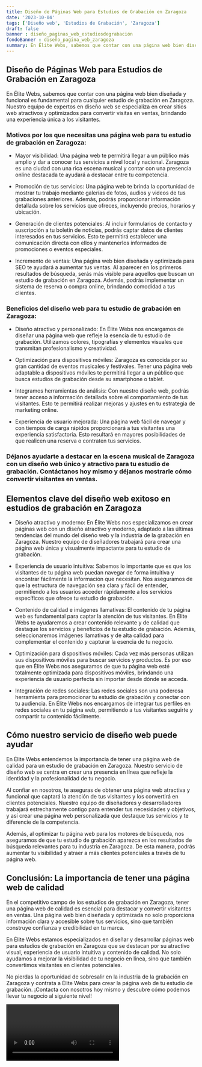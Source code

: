 ```yaml
---
title: Diseño de Páginas Web para Estudios de Grabación en Zaragoza
date: '2023-10-04'
tags: ['Diseño web', 'Estudios de Grabación', 'Zaragoza']
draft: false
banner : diseño_paginas_web_estudiosdegrabación
fondoBanner : diseño_pagina_web_zaragoza
summary: En Élite Webs, sabemos que contar con una página web bien diseñada y funcional es fundamental para cualquier estudio de grabación en Zaragoza. Nuestro equipo de expertos en diseño web se especializa en crear sitios web atractivos y optimizados para convertir visitas en ventas, brindando una experiencia única a los visitantes.
---
```


## Diseño de Páginas Web para Estudios de Grabación en Zaragoza

En Élite Webs, sabemos que contar con una página web bien diseñada y funcional es fundamental para cualquier estudio de grabación en Zaragoza. Nuestro equipo de expertos en diseño web se especializa en crear sitios web atractivos y optimizados para convertir visitas en ventas, brindando una experiencia única a los visitantes.

### Motivos por los que necesitas una página web para tu estudio de grabación en Zaragoza:

- Mayor visibilidad: Una página web te permitirá llegar a un público más amplio y dar a conocer tus servicios a nivel local y nacional. Zaragoza es una ciudad con una rica escena musical y contar con una presencia online destacada te ayudará a destacar entre tu competencia.

- Promoción de tus servicios: Una página web te brinda la oportunidad de mostrar tu trabajo mediante galerías de fotos, audios y videos de tus grabaciones anteriores. Además, podrás proporcionar información detallada sobre los servicios que ofreces, incluyendo precios, horarios y ubicación.

- Generación de clientes potenciales: Al incluir formularios de contacto y suscripción a tu boletín de noticias, podrás captar datos de clientes interesados en tus servicios. Esto te permitirá establecer una comunicación directa con ellos y mantenerlos informados de promociones o eventos especiales.

- Incremento de ventas: Una página web bien diseñada y optimizada para SEO te ayudará a aumentar tus ventas. Al aparecer en los primeros resultados de búsqueda, serás más visible para aquellos que buscan un estudio de grabación en Zaragoza. Además, podrás implementar un sistema de reserva o compra online, brindando comodidad a tus clientes.

### Beneficios del diseño web para tu estudio de grabación en Zaragoza:

- Diseño atractivo y personalizado: En Élite Webs nos encargamos de diseñar una página web que refleje la esencia de tu estudio de grabación. Utilizamos colores, tipografías y elementos visuales que transmitan profesionalismo y creatividad.

- Optimización para dispositivos móviles: Zaragoza es conocida por su gran cantidad de eventos musicales y festivales. Tener una página web adaptable a dispositivos móviles te permitirá llegar a un público que busca estudios de grabación desde su smartphone o tablet.

- Integramos herramientas de análisis: Con nuestro diseño web, podrás tener acceso a información detallada sobre el comportamiento de tus visitantes. Esto te permitirá realizar mejoras y ajustes en tu estrategia de marketing online.

- Experiencia de usuario mejorada: Una página web fácil de navegar y con tiempos de carga rápidos proporcionará a tus visitantes una experiencia satisfactoria. Esto resultará en mayores posibilidades de que realicen una reserva o contraten tus servicios.

### Déjanos ayudarte a destacar en la escena musical de Zaragoza con un diseño web único y atractivo para tu estudio de grabación. Contáctanos hoy mismo y déjanos mostrarle cómo convertir visitantes en ventas.

<GifSeo />

<Cta />

## Elementos clave del diseño web exitoso en estudios de grabación en Zaragoza

- Diseño atractivo y moderno: En Élite Webs nos especializamos en crear páginas web con un diseño atractivo y moderno, adaptado a las últimas tendencias del mundo del diseño web y la industria de la grabación en Zaragoza. Nuestro equipo de diseñadores trabajará para crear una página web única y visualmente impactante para tu estudio de grabación.

- Experiencia de usuario intuitiva: Sabemos lo importante que es que los visitantes de tu página web puedan navegar de forma intuitiva y encontrar fácilmente la información que necesitan. Nos aseguramos de que la estructura de navegación sea clara y fácil de entender, permitiendo a los usuarios acceder rápidamente a los servicios específicos que ofrece tu estudio de grabación.

- Contenido de calidad e imágenes llamativas: El contenido de tu página web es fundamental para captar la atención de tus visitantes. En Élite Webs te ayudaremos a crear contenido relevante y de calidad que destaque los servicios y beneficios de tu estudio de grabación. Además, seleccionaremos imágenes llamativas y de alta calidad para complementar el contenido y capturar la esencia de tu negocio.

- Optimización para dispositivos móviles: Cada vez más personas utilizan sus dispositivos móviles para buscar servicios y productos. Es por eso que en Élite Webs nos aseguramos de que tu página web esté totalmente optimizada para dispositivos móviles, brindando una experiencia de usuario perfecta sin importar desde dónde se acceda.

- Integración de redes sociales: Las redes sociales son una poderosa herramienta para promocionar tu estudio de grabación y conectar con tu audiencia. En Élite Webs nos encargamos de integrar tus perfiles en redes sociales en tu página web, permitiendo a tus visitantes seguirte y compartir tu contenido fácilmente.

## Cómo nuestro servicio de diseño web puede ayudar

En Élite Webs entendemos la importancia de tener una página web de calidad para un estudio de grabación en Zaragoza. Nuestro servicio de diseño web se centra en crear una presencia en línea que refleje la identidad y la profesionalidad de tu negocio.

Al confiar en nosotros, te aseguras de obtener una página web atractiva y funcional que captará la atención de tus visitantes y los convertirá en clientes potenciales. Nuestro equipo de diseñadores y desarrolladores trabajará estrechamente contigo para entender tus necesidades y objetivos, y así crear una página web personalizada que destaque tus servicios y te diferencie de la competencia.

Además, al optimizar tu página web para los motores de búsqueda, nos aseguramos de que tu estudio de grabación aparezca en los resultados de búsqueda relevantes para tu industria en Zaragoza. De esta manera, podrás aumentar tu visibilidad y atraer a más clientes potenciales a través de tu página web.

## Conclusión: La importancia de tener una página web de calidad

En el competitivo campo de los estudios de grabación en Zaragoza, tener una página web de calidad es esencial para destacar y convertir visitantes en ventas. Una página web bien diseñada y optimizada no solo proporciona información clara y accesible sobre tus servicios, sino que también construye confianza y credibilidad en tu marca.

En Élite Webs estamos especializados en diseñar y desarrollar páginas web para estudios de grabación en Zaragoza que se destacan por su atractivo visual, experiencia de usuario intuitiva y contenido de calidad. No solo ayudamos a mejorar la visibilidad de tu negocio en línea, sino que también convertimos visitantes en clientes potenciales.

No pierdas la oportunidad de sobresalir en la industria de la grabación en Zaragoza y contrata a Élite Webs para crear la página web de tu estudio de grabación. ¡Contacta con nosotros hoy mismo y descubre cómo podemos llevar tu negocio al siguiente nivel!

<Video />

<CtaBot job='Estudios de Grabación' city='Zaragoza'/>

<Gmaps query='Zaragoza+españa+maps' />